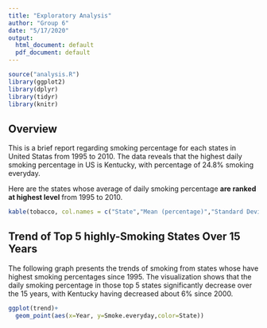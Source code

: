 ```yaml
---
title: "Exploratory Analysis"
author: "Group 6"
date: "5/17/2020"
output:
  html_document: default
  pdf_document: default
---
```


```r
source("analysis.R")
library(ggplot2)
library(dplyr)
library(tidyr)
library(knitr)
```

## Overview
This is a brief report regarding smoking percentage for each states in United Statas from 1995 to 2010. The data reveals that the highest daily smoking percentage in US is Kentucky, with percentage of 24.8% smoking everyday.

Here are the states whose average of daily smoking percentage **are ranked at highest level** from 1995 to 2010. 

```r
kable(tobacco, col.names = c("State","Mean (percentage)","Standard Deviation"))
```

## Trend of Top 5 highly-Smoking States Over 15 Years

The following graph presents the trends of smoking from states whose have highest smoking percentages since 1995. The visualization shows that the daily smoking percentage in those top 5 states significantly decrease over the 15 years, with Kentucky having decreased about 6% since 2000. 

```r
ggplot(trend)+
  geom_point(aes(x=Year, y=Smoke.everyday,color=State))
```

